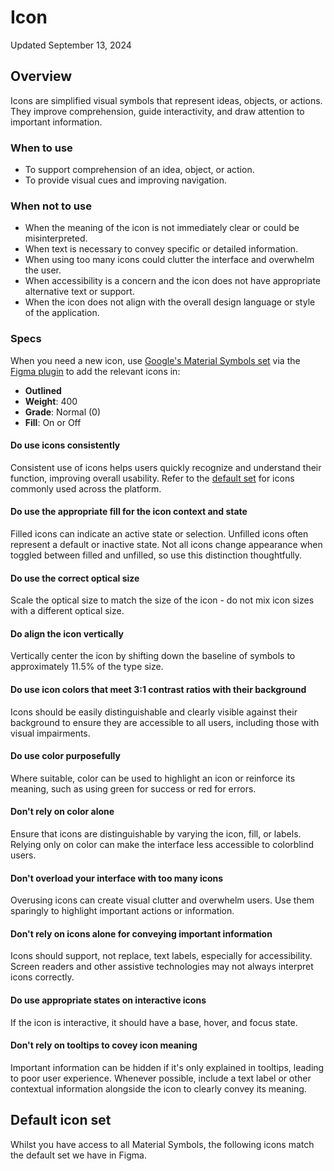 
<Meta title="Components/Icon/Usage Guidelines" />

# Icon

Updated September 13, 2024

<ResourceLinks
  sourceCode="https://github.com/cultureamp/kaizen-design-system/tree/main/packages/components/src/Icon"
  apiSpecification="/?path=/docs/illustrations-icon-v3-api-specification--docs"
  figma="https://www.figma.com/design/eZKEE5kXbEMY3lx84oz8iN/%F0%9F%92%9C-Heart-UI-Kit?node-id=1929-3974"
/>

<KAIOInstallation exportNames="Icon" />

## Overview

Icons are simplified visual symbols that represent ideas, objects, or actions. They improve comprehension, guide interactivity, and draw attention to important information.

<Canvas of={IconStories.Playground} />
<Controls of={IconStories.Playground} include={['name', 'isFilled']} />

### When to use

- To support comprehension of an idea, object, or action.
- To provide visual cues and improving navigation.

### When not to use

- When the meaning of the icon is not immediately clear or could be misinterpreted.
- When text is necessary to convey specific or detailed information.
- When using too many icons could clutter the interface and overwhelm the user.
- When accessibility is a concern and the icon does not have appropriate alternative text or support.
- When the icon does not align with the overall design language or style of the application.

### Specs

When you need a new icon, use [Google's Material Symbols set](https://fonts.google.com/icons) via the [Figma plugin](https://www.figma.com/community/plugin/1088610476491668236/material-symbols) to add the relevant icons in:

- **Outlined**
- **Weight**: 400
- **Grade**: Normal (0)
- **Fill**: On or Off

#### Do use icons consistently

Consistent use of icons helps users quickly recognize and understand their function, improving overall usability.
Refer to the [default set](#default-icon-set) for icons commonly used across the platform.

<DosAndDonts>
  <DoOrDont story={IconStories.ConsistentDo} />
</DosAndDonts>

#### Do use the appropriate fill for the icon context and state

Filled icons can indicate an active state or selection. Unfilled icons often represent a default or inactive state. Not all icons change appearance when toggled between filled and unfilled, so use this distinction thoughtfully.

<DosAndDonts>
  <DoOrDont story={IconStories.FilledUnfilledDo} />
</DosAndDonts>

#### Do use the correct optical size

Scale the optical size to match the size of the icon - do not mix icon sizes with a different optical size.

<DosAndDonts>
  <DoOrDont story={IconStories.OpticalSizeDo} />
  <DoOrDont story={IconStories.OpticalSizeDont} isDont />
</DosAndDonts>

#### Do align the icon vertically

Vertically center the icon by shifting down the baseline of symbols to approximately 11.5% of the type size.

<DosAndDonts>
  <DoOrDont story={IconStories.AlignmentDo} />
  <DoOrDont story={IconStories.AlignmentDont} isDont />
</DosAndDonts>

#### Do use icon colors that meet 3:1 contrast ratios with their background

Icons should be easily distinguishable and clearly visible against their background to ensure they are accessible to all users, including those with visual impairments.

<DosAndDonts>
  <DoOrDont story={IconStories.ContrastDo} />
  <DoOrDont story={IconStories.ContrastDont} isDont />
</DosAndDonts>

#### Do use color purposefully

Where suitable, color can be used to highlight an icon or reinforce its meaning, such as using green for success or red for errors.

<DosAndDonts>
  <DoOrDont story={IconStories.ColorPurposefulDo} />
</DosAndDonts>

#### Don't rely on color alone

Ensure that icons are distinguishable by varying the icon, fill, or labels. Relying only on color can make the interface less accessible to colorblind users.

<DosAndDonts>
  <DoOrDont story={IconStories.DistinguishDo} />
  <DoOrDont story={IconStories.DistinguishDont} isDont />
</DosAndDonts>

#### Don't overload your interface with too many icons

Overusing icons can create visual clutter and overwhelm users. Use them sparingly to highlight important actions or information.

<DosAndDonts>
  <DoOrDont story={IconStories.InterfaceDont} isDont />
</DosAndDonts>

#### Don't rely on icons alone for conveying important information

Icons should support, not replace, text labels, especially for accessibility. Screen readers and other assistive technologies may not always interpret icons correctly.

<DosAndDonts>
  <DoOrDont story={IconStories.ImportantInformationDo} />
  <DoOrDont story={IconStories.ImportantInformationDont} isDont />
</DosAndDonts>

#### Do use appropriate states on interactive icons

If the icon is interactive, it should have a base, hover, and focus state.

<DosAndDonts>
  <DoOrDont story={IconStories.InteractiveStatesDo} />
</DosAndDonts>

#### Don't rely on tooltips to covey icon meaning

Important information can be hidden if it's only explained in tooltips, leading to poor user experience. Whenever possible, include a text label or other contextual information alongside the icon to clearly convey its meaning.

<DosAndDonts>
  <DoOrDont story={IconStories.TooltipDont} isDont />
</DosAndDonts>

## Default icon set

Whilst you have access to all Material Symbols, the following icons match the default set we have in Figma.

<Story of={IconStories.DefaultIconSet} />
